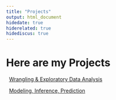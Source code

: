 ```yaml
---
title: "Projects"
output: html_document
hidedate: true
hiderelated: true
hidediscus: true
---
```


# Here are my Projects


<i class="fa fa-signal"></i> &nbsp; [Wrangling & Exploratory Data Analysis](/project/project1/)

<i class="fa fa-line-chart"></i> &nbsp; [Modeling, Inference, Prediction](/project/project2/)

<!--
<i class="fa fa-pie-chart"></i> 
<i class="fa fa-tasks"></i> 
-->

